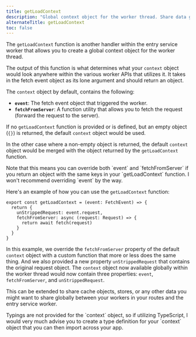 ```yaml
---
title: getLoadContext
description: "Global context object for the worker thread. Share data globally between your workers in your routes and the entry service worker."
alternateTitle: getLoadContext
toc: false
---
```



The `getLoadContext` function is another handler within the entry service worker that allows you to create a global context object for the worker thread.

The output of this function is what determines what your `context` object would look anywhere within the various worker APIs that utilizes it. It takes in the fetch event object as its lone argument and should return an object.

The `context` object by default, contains the following:

- **`event`**: The fetch event object that triggered the worker.
- **`fetchFromServer`**: A function utility that allows you to fetch the request (forward the request to the server).

If no `getLoadContext` function is provided or is defined, but an empty object (`{}`) is returned, the default `context` object would be used.

In the other case where a non-empty object is returned, the default `context` object would be merged with the object returned by the `getLoadContext` function.

<Warn>
  Note that this means you can override both `event` and `fetchFromServer` if you return an object with the same keys in your `getLoadContext` function. I won't recommend overriding `event` by the way.
</Warn>

Here's an example of how you can use the `getLoadContext` function:

```tsx {{filename:'entry.worker.ts'}}
export const getLoadContext = (event: FetchEvent) => {
  return {
    unStrippedRequest: event.request,
    fetchFromServer: async (request: Request) => {
      return await fetch(request)
    }
  }
}
```

In this example, we override the `fetchFromServer` property of the default `context` object with a custom function that more or less does the same thing. And we also provided a new property `unStrippedRequest` that contains the original request object. The `context` object now available globally within the worker thread would now contain three properties: `event`, `fetchFromServer`, and `unStrippedRequest`.

This can be extended to share cache objects, stores, or any other data you might want to share globally between your workers in your routes and the entry service worker.

<Info>
  Typings are not provided for the `context` object, so if utilizing TypeScript, I would very much advise you to create a type definition for your `context` object that you can then import across your app.
</Info>
